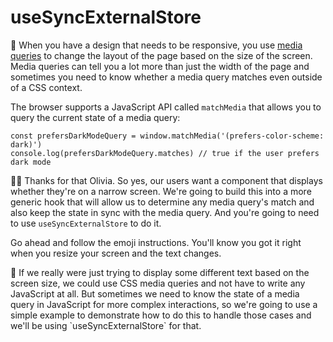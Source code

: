 # useSyncExternalStore

🦉 When you have a design that needs to be responsive, you use
[media queries](https://developer.mozilla.org/en-US/docs/Web/CSS/CSS_media_queries/Using_media_queries)
to change the layout of the page based on the size of the screen. Media queries
can tell you a lot more than just the width of the page and sometimes you need
to know whether a media query matches even outside of a CSS context.

The browser supports a JavaScript API called `matchMedia` that allows you to
query the current state of a media query:

```tsx
const prefersDarkModeQuery = window.matchMedia('(prefers-color-scheme: dark)')
console.log(prefersDarkModeQuery.matches) // true if the user prefers dark mode
```

👨‍💼 Thanks for that Olivia. So yes, our users want a component that displays
whether they're on a narrow screen. We're going to build this into a more
generic hook that will allow us to determine any media query's match and also
keep the state in sync with the media query. And you're going to need to use
`useSyncExternalStore` to do it.

Go ahead and follow the emoji instructions. You'll know you got it right when
you resize your screen and the text changes.

<callout-info class="aside">
	🦉 If we really were just trying to display some different text based on the
	screen size, we could use CSS media queries and not have to write any
	JavaScript at all. But sometimes we need to know the state of a media query in
	JavaScript for more complex interactions, so we're going to use a simple
	example to demonstrate how to do this to handle those cases and we'll be using
	`useSyncExternalStore` for that.
</callout-info>
